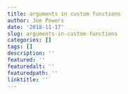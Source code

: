 ```yaml
---
title: arguments in custom functions
author: Joe Powers
date: '2018-11-17'
slug: arguments-in-custom-functions
categories: []
tags: []
description: ''
featured: ''
featuredalt: ''
featuredpath: ''
linktitle: ''
---
```


